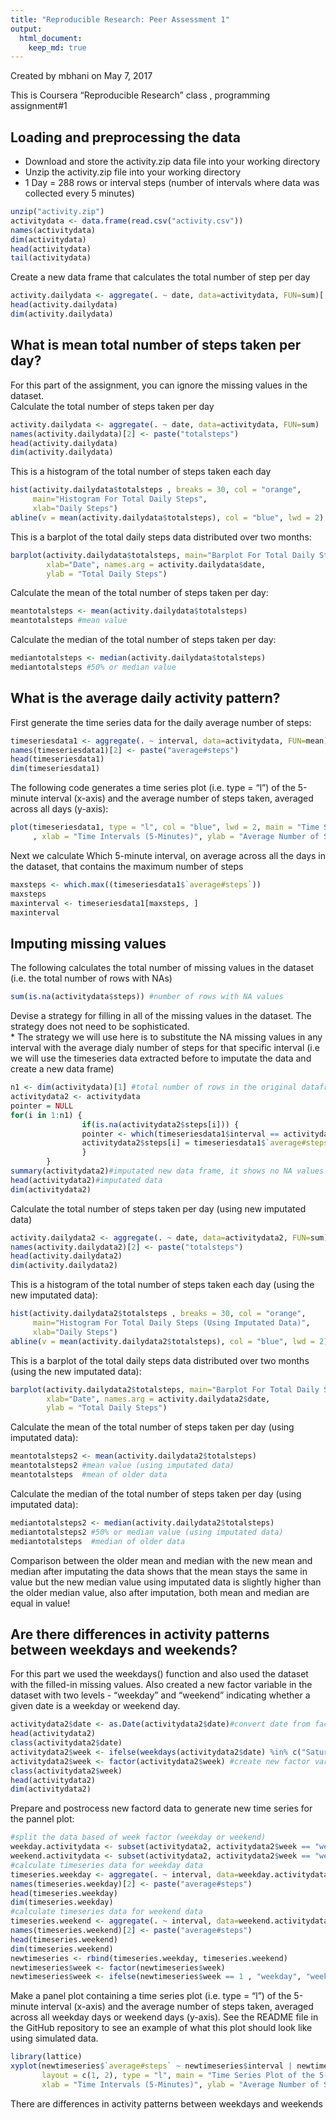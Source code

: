 ```yaml
---
title: "Reproducible Research: Peer Assessment 1"
output: 
  html_document:
    keep_md: true
---
```

Created by mbhani on May 7, 2017

This is Coursera "Reproducible Research" class , programming assignment#1

## Loading and preprocessing the data

* Download and store the activity.zip data file into your working directory
* Unzip the activity.zip file into your working directory 
* 1 Day = 288 rows or interval steps (number of intervals where data was collected every 5 minutes)

```r
unzip("activity.zip")
activitydata <- data.frame(read.csv("activity.csv"))
names(activitydata)
dim(activitydata)
head(activitydata)
tail(activitydata)
```

Create a new data frame that calculates the total number of step per day

```r
activity.dailydata <- aggregate(. ~ date, data=activitydata, FUN=sum)[, 1:2]
head(activity.dailydata)
dim(activity.dailydata)
```

## What is mean total number of steps taken per day?
For this part of the assignment, you can ignore the missing values in the dataset.  
Calculate the total number of steps taken per day  

```r
activity.dailydata <- aggregate(. ~ date, data=activitydata, FUN=sum)
names(activity.dailydata)[2] <- paste("totalsteps")
head(activity.dailydata)
dim(activity.dailydata)
```

This is a histogram of the total number of steps taken each day  

```r
hist(activity.dailydata$totalsteps , breaks = 30, col = "orange", 
     main="Histogram For Total Daily Steps", 
     xlab="Daily Steps")
abline(v = mean(activity.dailydata$totalsteps), col = "blue", lwd = 2)
```

This is a barplot of the total daily steps data distributed over two months:

```r
barplot(activity.dailydata$totalsteps, main="Barplot For Total Daily Steps Distribution",
        xlab="Date", names.arg = activity.dailydata$date, 
        ylab = "Total Daily Steps")
```


Calculate the mean of the total number of steps taken per day:  

```r
meantotalsteps <- mean(activity.dailydata$totalsteps)
meantotalsteps #mean value
```

Calculate the median of the total number of steps taken per day:

```r
mediantotalsteps <- median(activity.dailydata$totalsteps)
mediantotalsteps #50% or median value
```


## What is the average daily activity pattern?

First generate the time series data for the daily average number of steps:
```r
timeseriesdata1 <- aggregate(. ~ interval, data=activitydata, FUN=mean)[,1:2]
names(timeseriesdata1)[2] <- paste("average#steps")
head(timeseriesdata1)
dim(timeseriesdata1)

```

The following code generates a time series plot (i.e. type = "l") of the 5-minute interval (x-axis) and the average number of steps 
taken, averaged across all days (y-axis):
```r
plot(timeseriesdata1, type = "l", col = "blue", lwd = 2, main = "Time Series Plot of the 5-Minute Interval"
     , xlab = "Time Intervals (5-Minutes)", ylab = "Average Number of Steps Across All Days")
```

Next we calculate Which 5-minute interval, on average across all the days in the dataset, that contains the maximum number of steps
```r
maxsteps <- which.max((timeseriesdata1$`average#steps`))
maxsteps
maxinterval <- timeseriesdata1[maxsteps, ]
maxinterval
```

## Imputing missing values

The following calculates the total number of missing values in the dataset (i.e. the total number of rows with NAs)
```r
sum(is.na(activitydata$steps)) #number of rows with NA values
```

Devise a strategy for filling in all of the missing values in the dataset. The strategy does not need to be sophisticated.  
* The strategy we will use here is to substitute the NA missing values in any interval with the average dialy number of steps for that 
specific interval (i.e we will use the timeseries data extracted before to imputate the data and create a new data frame)
```r
n1 <- dim(activitydata)[1] #total number of rows in the original dataframe
activitydata2 <- activitydata
pointer = NULL
for(i in 1:n1) {
                if(is.na(activitydata2$steps[i])) {
                pointer <- which(timeseriesdata1$interval == activitydata2$interval[i])
                activitydata2$steps[i] = timeseriesdata1$`average#steps`[pointer]
                }
        }
summary(activitydata2)#imputated new data frame, it shows no NA values in the new dataframe
head(activitydata2)#imputated data
dim(activitydata2)
```

Calculate the total number of steps taken per day  (using new imputated data)

```r
activity.dailydata2 <- aggregate(. ~ date, data=activitydata2, FUN=sum)
names(activity.dailydata2)[2] <- paste("totalsteps")
head(activity.dailydata2)
dim(activity.dailydata2)
```

This is a histogram of the total number of steps taken each day  (using the new imputated data):

```r
hist(activity.dailydata2$totalsteps , breaks = 30, col = "orange", 
     main="Histogram For Total Daily Steps (Using Imputated Data)", 
     xlab="Daily Steps")
abline(v = mean(activity.dailydata2$totalsteps), col = "blue", lwd = 2)
```

This is a barplot of the total daily steps data distributed over two months (using the new imputated data):

```r
barplot(activity.dailydata2$totalsteps, main="Barplot For Total Daily Steps Distribution (Using Imputated Data)",
        xlab="Date", names.arg = activity.dailydata2$date, 
        ylab = "Total Daily Steps")
```


Calculate the mean of the total number of steps taken per day (using imputated data):  

```r
meantotalsteps2 <- mean(activity.dailydata2$totalsteps)
meantotalsteps2 #mean value (using imputated data)
meantotalsteps  #mean of older data
```

Calculate the median of the total number of steps taken per day (using imputated data):

```r
mediantotalsteps2 <- median(activity.dailydata2$totalsteps)
mediantotalsteps2 #50% or median value (using imputated data)
mediantotalsteps  #median of older data
```

Comparison between the older mean and median with the new mean and median after imputating the data shows that the mean stays the same in value but the new median 
value using imputated data is slightly higher than the older median value, also after imputation, both mean and median are equal in value!

## Are there differences in activity patterns between weekdays and weekends?
For this part we used the weekdays() function and also used the dataset with the filled-in missing values. Also created a new factor variable in the dataset with two levels - "weekday" and "weekend" indicating whether a given date is a 
weekday or weekend day.
```r
activitydata2$date <- as.Date(activitydata2$date)#convert date from factor to Date
head(activitydata2)
class(activitydata2$date)
activitydata2$week <- ifelse(weekdays(activitydata2$date) %in% c("Saturday", "Sunday"), "weekend", "weekday")#parse dates in new column
activitydata2$week <- factor(activitydata2$week) #create new factor variable with two levels - "Weekday" and Weekend"
class(activitydata2$week)
head(activitydata2)
dim(activitydata2)
```

Prepare and postrocess new factord data to generate new time series for the pannel plot:
```r
#split the data based of week factor (weekday or weekend)
weekday.activitydata <- subset(activitydata2, activitydata2$week == "weekday")
weekend.activitydata <- subset(activitydata2, activitydata2$week == "weekend")
#calculate timeseries data for weekday data  
timeseries.weekday <- aggregate(. ~ interval, data=weekday.activitydata, FUN=mean)[,c(1,2,4)] #[,1:4]
names(timeseries.weekday)[2] <- paste("average#steps")
head(timeseries.weekday)
dim(timeseries.weekday)
#calculate timeseries data for weekend data 
timeseries.weekend <- aggregate(. ~ interval, data=weekend.activitydata, FUN=mean)[,c(1,2,4)] #[,1:4]
names(timeseries.weekend)[2] <- paste("average#steps")
head(timeseries.weekend)
dim(timeseries.weekend)
newtimeseries <- rbind(timeseries.weekday, timeseries.weekend)
newtimeseries$week <- factor(newtimeseries$week)
newtimeseries$week <- ifelse(newtimeseries$week == 1 , "weekday", "weekend")
```

Make a panel plot containing a time series plot (i.e. type = "l") of the 5-minute interval (x-axis) and the average number of steps taken, averaged across all weekday days or weekend days (y-axis). See the README file in the GitHub repository to see an example of what this plot should look like using simulated data.  

```r
library(lattice)
xyplot(newtimeseries$`average#steps` ~ newtimeseries$interval | newtimeseries$week, 
       layout = c(1, 2), type = "l", main = "Time Series Plot of the 5-Minute Interval for Weekday and Weekend", 
       xlab = "Time Intervals (5-Minutes)", ylab = "Average Number of Steps Across All Days")
```

There are differences in activity patterns between weekdays and weekends
